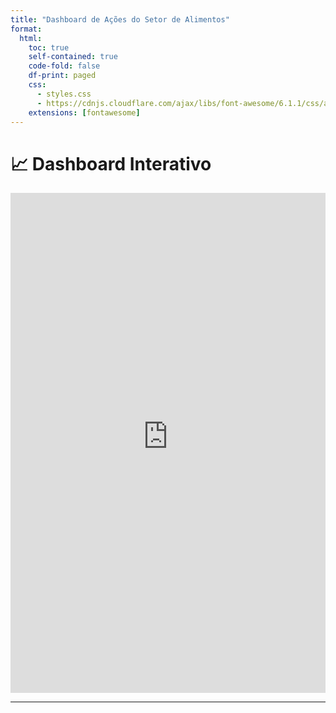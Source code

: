 ```yaml
---
title: "Dashboard de Ações do Setor de Alimentos"
format:
  html:
    toc: true
    self-contained: true
    code-fold: false
    df-print: paged
    css: 
      - styles.css
      - https://cdnjs.cloudflare.com/ajax/libs/font-awesome/6.1.1/css/all.min.css
    extensions: [fontawesome]
---
```


# 📈 Dashboard Interativo

<iframe src="https://appdash-q5gfewuagqikcjrgf3pyvm.streamlit.app/"
        width="100%" height="800px" style="border:none;">
</iframe>

---

